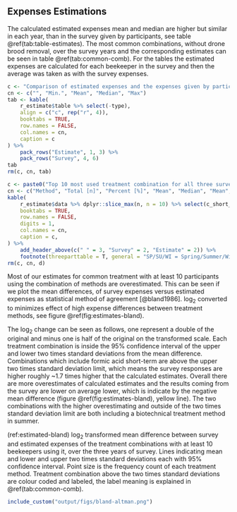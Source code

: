 
## Expenses Estimations {#r-estimations}

The calculated estimated expenses mean and median are higher but similar in each year, than in the survey given by participants, see table \@ref(tab:table-estimates). The most common combinations, without drone brood removal, over the survey years and the corresponding estimates can be seen in table \@ref(tab:common-comb). For the tables the estimated expenses are calculated for each beekeeper in the survey and then the average was taken as with the survey expenses.

```r
c <- "Comparison of estimated expenses and the expenses given by participants in the survey. All values are in Euro."
cn <- c("", "Min.", "Mean", "Median", "Max")
tab <- kable(
    r_estimate$table %>% select(-type),
    align = c("c", rep("r", 4)),
    booktabs = TRUE,
    row.names = FALSE,
    col.names = cn,
    caption = c
) %>%
    pack_rows("Estimate", 1, 3) %>%
    pack_rows("Survey", 4, 6)
tab
rm(c, cn, tab)
```

```r
c <- paste0("Top 10 most used treatment combination for all three survey years. Total and Percent correspond to participants. Mean and median expenses from the survey and in comparison to the estimate in Euro. Drone brood removal method is excluded from the combinations.")
cn <- c("Method", "Total [n]", "Percent [%]", "Mean", "Median", "Mean", "Median")
kable(
    r_estimate$data %>% dplyr::slice_max(n, n = 10) %>% select(c_short_od:med_estimate),
    booktabs = TRUE,
    row.names = FALSE,
    digits = 1,
    col.names = cn,
    caption = c,
) %>%
    add_header_above(c(" " = 3, "Survey" = 2, "Estimate" = 2)) %>%
    footnote(threeparttable = T, general = "SP/SU/WI = Spring/Summer/Winter || AS-LT/ST = Formic acid - long/short term || Ox-sub/pure/mix = Oxalic acid - sublimation, pure or mixture || Biot = Another biotechnical methods")
rm(c, cn, d)
```

Most of our estimates for common treatment with at least 10 participants using the combination of methods are overestimated. This can be seen if we plot the mean differences, of survey expenses versus estimated expenses as statistical method of agreement [@bland1986]. $\log_2$ converted to minimizes effect of high expense differences between treatment methods, see figure \@ref(fig:estimates-bland).

The $\log_2$ change can be seen as follows, one represent a double of the original and minus one is half of the original on the transformed scale. Each treatment combination is inside the 95% confidence interval of the upper and lower two times standard deviations from the mean difference. Combinations which include formic acid short-term are above the upper two times standard deviation limit, which means the survey responses are higher roughly ~1.7 times higher that the calculated estimates. Overall there are more overestimates of calculated estimates and the results coming from the survey are lower on average lower, which is indicate by the negative mean difference (figure \@ref(fig:estimates-bland), yellow line). The two combinations with the higher overestimating and outside of the two times standard deviation limit are both including a biotechnical treatment method in summer.

(ref:estimated-bland) $\log_2$ transformed mean difference between survey and estimated expenses of the treatment combinations with at least 10 beekeepers using it, over the three years of survey. Lines indicating mean and lower and upper two times standard deviations each with 95% confidence interval. Point size is the frequency count of each treatment method. Treatment combination above the two times standard deviations are colour coded and labeled, the label meaning is explained in \@ref(tab:common-comb).

```r
include_custom("output/figs/bland-altman.png")
```
